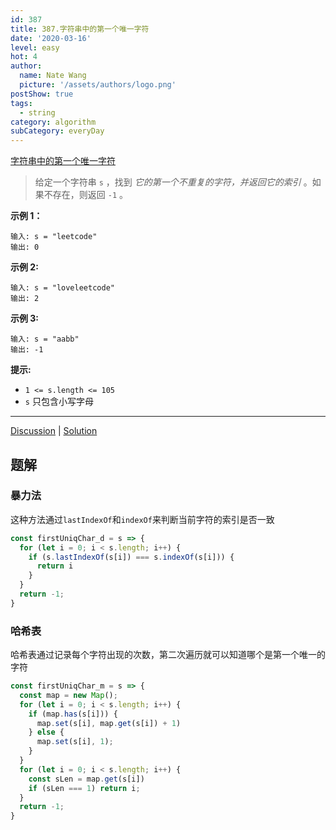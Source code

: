 ```yaml
---
id: 387
title: 387.字符串中的第一个唯一字符
date: '2020-03-16'
level: easy
hot: 4
author:
  name: Nate Wang
  picture: '/assets/authors/logo.png'
postShow: true
tags:
  - string
category: algorithm
subCategory: everyDay
---
```


[字符串中的第一个唯一字符](https://leetcode-cn.com/problems/first-unique-character-in-a-string/description/)

> 给定一个字符串 `s` ，找到 *它的第一个不重复的字符，并返回它的索引* 。如果不存在，则返回 `-1` 。

**示例 1：**

```
输入: s = "leetcode"
输出: 0
```

**示例 2:**

```
输入: s = "loveleetcode"
输出: 2
```

**示例 3:**

```
输入: s = "aabb"
输出: -1
```

**提示:**

- `1 <= s.length <= 105`
- `s` 只包含小写字母

------

[Discussion](https://leetcode-cn.com/problems/first-unique-character-in-a-string/comments/) | [Solution](https://leetcode-cn.com/problems/first-unique-character-in-a-string/solution/)

## 题解



### 暴力法

这种方法通过`lastIndexOf`和`indexOf`来判断当前字符的索引是否一致

```js
const firstUniqChar_d = s => {
  for (let i = 0; i < s.length; i++) {
    if (s.lastIndexOf(s[i]) === s.indexOf(s[i])) {
      return i
    }   
  }
  return -1;
}
```

### 哈希表

哈希表通过记录每个字符出现的次数，第二次遍历就可以知道哪个是第一个唯一的字符

```js
const firstUniqChar_m = s => {
  const map = new Map();
  for (let i = 0; i < s.length; i++) {
    if (map.has(s[i])) {
      map.set(s[i], map.get(s[i]) + 1)
    } else {
      map.set(s[i], 1);
    }
  }
  for (let i = 0; i < s.length; i++) {
    const sLen = map.get(s[i])
    if (sLen === 1) return i;   
  }
  return -1;
}
```

